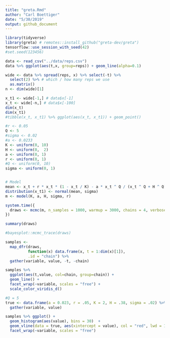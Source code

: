 ```yaml
---
title: "greta.Rmd"
author: "Carl Boettiger"
date: "5/30/2019"
output: github_document
---
```


```r
library(tidyverse)
library(greta) # remotes::install_github("greta-dev/greta")
tensorflow::use_session_with_seed(42)
#set.seed(123456)
```


```r
data <- read_csv("../data/reps.csv")
data %>% ggplot(aes(t,x, group=reps)) + geom_line(alpha=0.1)
```

```r
wide <- data %>% spread(reps, x) %>% select(-t) %>% 
  select(2) %>% # which / how many reps we use
  as.matrix()
n <- dim(wide)[1]

```


```r
x_t1 <- wide[-1,] # data$x[-1]
x_t <- wide[-n,] # data$x[-100]
dim(x_t)
dim(x_t1)
#tibble(x_t, x_t1) %>% ggplot(aes(x_t, x_t1)) + geom_point()
```

```r
#r <- 0.05 
Q <- 5
#sigma <- 0.02
#a <- 0.0233
K <- uniform(0, 10)
H <- uniform(0,  2)
a <- uniform(0, 1)
r <- uniform(0, 1)
#Q <- uniform(0, 10)
sigma <- uniform(0, 1)


# Model
mean <- x_t + r * x_t * (1 - x_t / K) - a * x_t ^ Q / (x_t ^ Q + H ^ Q)
distribution(x_t1) <- normal(mean, sigma)
m <- model(K, a, H, sigma, r)
```

```r
system.time({
  draws <- mcmc(m, n_samples = 1000, warmup = 3000, chains = 4, verbose = FALSE)
})
```

```r
summary(draws)
```

```r
#bayesplot::mcmc_trace(draws)
```

```r
samples <-  
  map_dfr(draws, 
          function(x) data.frame(x, t = 1:dim(x)[1]), 
          .id = "chain") %>% 
  gather(variable, value, -t, -chain)

samples %>%  
  ggplot(aes(t,value, col=chain, group=chain)) + 
  geom_line() +
  facet_wrap(~variable, scales = "free") + 
  scale_color_viridis_d()
```

```r
#Q = 5
true <- data.frame(a = 0.023, r = .05, K = 2, H = .38, sigma = .02) %>%
  gather(variable, value)
```


```r
samples %>% ggplot() + 
  geom_histogram(aes(value), bins = 30)  +
  geom_vline(data = true, aes(xintercept = value), col = "red", lwd = 1) + 
  facet_wrap(~variable, scales = "free")
```





